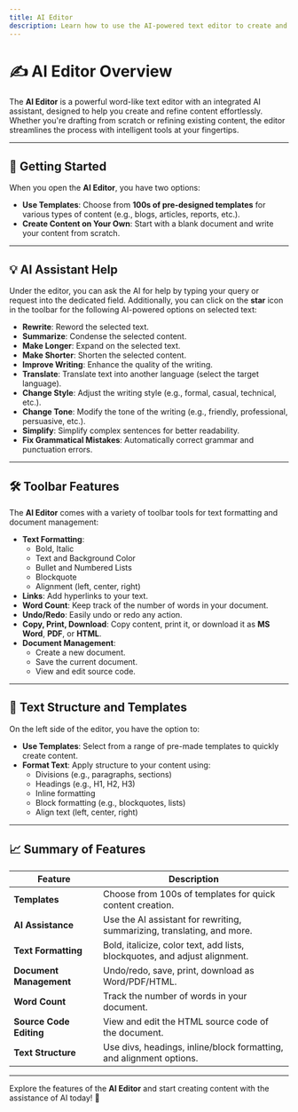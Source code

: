 ```yaml
---
title: AI Editor
description: Learn how to use the AI-powered text editor to create and manage content with AI assistance, templates, and formatting options.
---
```


# ✍️ AI Editor Overview

The **AI Editor** is a powerful word-like text editor with an integrated AI assistant, designed to help you create and refine content effortlessly. Whether you're drafting from scratch or refining existing content, the editor streamlines the process with intelligent tools at your fingertips.

---

## 📝 Getting Started

When you open the **AI Editor**, you have two options:

- **Use Templates**: Choose from **100s of pre-designed templates** for various types of content (e.g., blogs, articles, reports, etc.).
- **Create Content on Your Own**: Start with a blank document and write your content from scratch.

---

## 💡 AI Assistant Help

Under the editor, you can ask the AI for help by typing your query or request into the dedicated field. Additionally, you can click on the **star** icon in the toolbar for the following AI-powered options on selected text:

- **Rewrite**: Reword the selected text.
- **Summarize**: Condense the selected content.
- **Make Longer**: Expand on the selected text.
- **Make Shorter**: Shorten the selected content.
- **Improve Writing**: Enhance the quality of the writing.
- **Translate**: Translate text into another language (select the target language).
- **Change Style**: Adjust the writing style (e.g., formal, casual, technical, etc.).
- **Change Tone**: Modify the tone of the writing (e.g., friendly, professional, persuasive, etc.).
- **Simplify**: Simplify complex sentences for better readability.
- **Fix Grammatical Mistakes**: Automatically correct grammar and punctuation errors.

---

## 🛠️ Toolbar Features

The **AI Editor** comes with a variety of toolbar tools for text formatting and document management:

- **Text Formatting**: 
  - Bold, Italic
  - Text and Background Color
  - Bullet and Numbered Lists
  - Blockquote
  - Alignment (left, center, right)
- **Links**: Add hyperlinks to your text.
- **Word Count**: Keep track of the number of words in your document.
- **Undo/Redo**: Easily undo or redo any action.
- **Copy, Print, Download**: Copy content, print it, or download it as **MS Word**, **PDF**, or **HTML**.
- **Document Management**: 
  - Create a new document.
  - Save the current document.
  - View and edit source code.
  
---

## 🔲 Text Structure and Templates

On the left side of the editor, you have the option to:

- **Use Templates**: Select from a range of pre-made templates to quickly create content.
- **Format Text**: Apply structure to your content using:
  - Divisions (e.g., paragraphs, sections)
  - Headings (e.g., H1, H2, H3)
  - Inline formatting
  - Block formatting (e.g., blockquotes, lists)
  - Align text (left, center, right)

---

## 📈 Summary of Features

| Feature                  | Description                                              |
|--------------------------|----------------------------------------------------------|
| **Templates**             | Choose from 100s of templates for quick content creation. |
| **AI Assistance**         | Use the AI assistant for rewriting, summarizing, translating, and more. |
| **Text Formatting**       | Bold, italicize, color text, add lists, blockquotes, and adjust alignment. |
| **Document Management**   | Undo/redo, save, print, download as Word/PDF/HTML. |
| **Word Count**            | Track the number of words in your document. |
| **Source Code Editing**   | View and edit the HTML source code of the document. |
| **Text Structure**        | Use divs, headings, inline/block formatting, and alignment options. |

---

Explore the features of the **AI Editor** and start creating content with the assistance of AI today! 🚀
